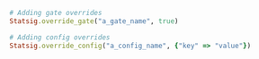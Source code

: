 ```ruby
# Adding gate overrides
Statsig.override_gate("a_gate_name", true)

# Adding config overrides
Statsig.override_config("a_config_name", {"key" => "value"})
```
